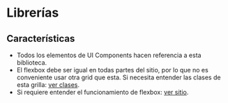 <Meta title="Documentación/SCC Sytles" />

# Librerías

## Características

- Todos los elementos de UI Components hacen referencia a esta biblioteca.
- El flexbox debe ser igual en todas partes del sitio, por lo que no es conveniente usar otra grid que esta. 
Si necesita entender las clases de esta grilla: [ver clases](https://gitlab.falabella.com/tech-corp/enterprise-support/finance-management/treasury/scc/gcp/frontend/styles/-/blob/main/src/sass/layout/_grid.scss).
- Si requiere entender el funcionamiento de flexbox: [ver sitio](https://css-tricks.com/snippets/css/a-guide-to-flexbox/).
